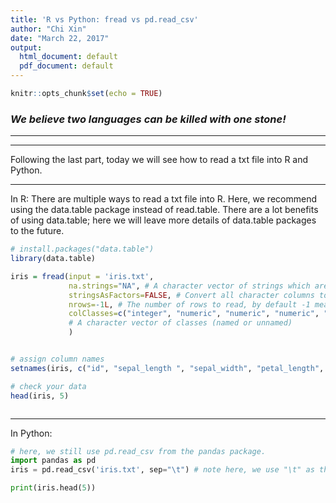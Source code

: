 ```yaml
---
title: 'R vs Python: fread vs pd.read_csv'
author: "Chi Xin"
date: "March 22, 2017"
output:
  html_document: default
  pdf_document: default
---
```


```r
knitr::opts_chunk$set(echo = TRUE)
```
### _**We believe two languages can be killed with one stone! **_

*** 
***

Following the last part, today we will see how to read a txt file into R and Python. 

***
In R: There are multiple ways to read a txt file into R. Here, we recommend using the data.table package instead of read.table. There are a lot benefits of using data.table; here we will leave more details of data.table packages to the future.    


```r

# install.packages("data.table")
library(data.table)

iris = fread(input = 'iris.txt',
             na.strings="NA", # A character vector of strings which are to be interpreted as NA values
             stringsAsFactors=FALSE, # Convert all character columns to factors? 
             nrows=-1L, # The number of rows to read, by default -1 means all
             colClasses=c("integer", "numeric", "numeric", "numeric", "numeric", "factor") 
             # A character vector of classes (named or unnamed)
             )


# assign column names 
setnames(iris, c("id", "sepal_length ", "sepal_width", "petal_length", "petal_width", "class"))

# check your data
head(iris, 5)



```

*** 

In Python:
```python
# here, we still use pd.read_csv from the pandas package.
import pandas as pd
iris = pd.read_csv('iris.txt', sep="\t") # note here, we use "\t" as the sepreate symbol since it is a txt file. 

print(iris.head(5))

```

